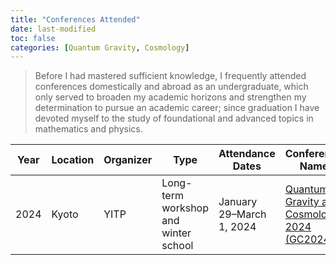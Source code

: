```yaml
---
title: "Conferences Attended"
date: last-modified
toc: false
categories: [Quantum Gravity, Cosmology]
---
```


> Before I had mastered sufficient knowledge, I frequently attended conferences domestically and abroad as an undergraduate, which only served to broaden my academic horizons and strengthen my determination to pursue an academic career; since graduation I have devoted myself to the study of foundational and advanced topics in mathematics and physics.

| Year | Location | Organizer | Type                                 | Attendance Dates         | Conference Name                                              | Conference Theme          |
| ---- | -------- | --------- | ------------------------------------ | ------------------------ | ------------------------------------------------------------ | ------------------------- |
| 2024 | Kyoto    | YITP      | Long-term workshop and winter school | January 29–March 1, 2024 | [Quantum Gravity and Cosmology 2024 (GC2024)](https://www2.yukawa.kyoto-u.ac.jp/~gc2024/index.php) | Inflation/PBH/dark matter |